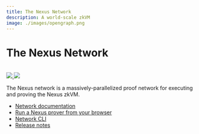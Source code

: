 ```yaml
---
title: The Nexus Network
description: A world-scale zkVM
image: ./images/opengraph.png
---
```




# The Nexus Network

<br />

<div style={{display: "flex"}}>
    <a href="https://x.com/nexuslabs" style={{marginRight: 3}}>
        <img src="https://img.shields.io/badge/Twitter-black?logo=x&logoColor=white"/>
    </a>
    <a href="https://nexus.xyz/network" style={{marginRight: 3}}>
        <img src="https://img.shields.io/static/v1?label=Stage&message=Beta&color=2BB4AB"/>
    </a>
</div>

The Nexus network is a massively-parallelized proof network for executing and proving the Nexus zkVM.

* [Network documentation](https://nexus.xyz/network#network-faqs)
* [Run a Nexus prover from your browser](https://beta.nexus.xyz/)
* [Network CLI](https://github.com/nexus-xyz/network-api/blob/main/clients/cli/README.md)
* [Release notes](https://github.com/nexus-xyz/network-api/releases/)
